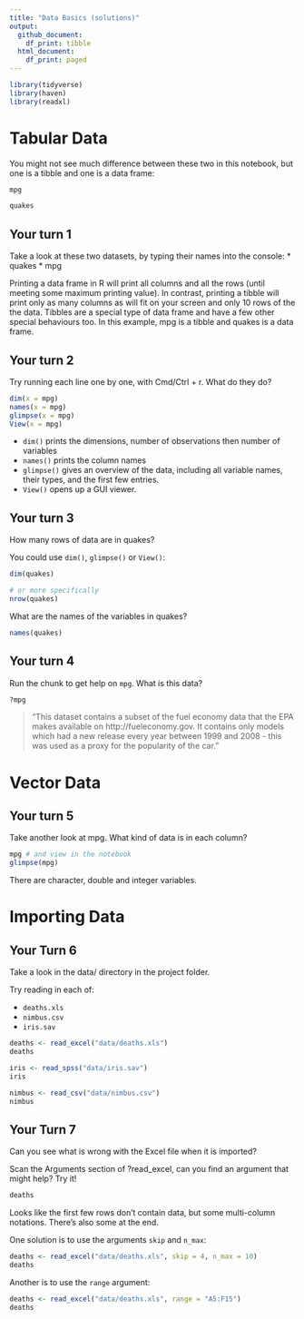 ```yaml
---
title: "Data Basics (solutions)"
output:
  github_document: 
    df_print: tibble
  html_document:
    df_print: paged
---
```


<!-- This file by Charlotte Wickham is licensed under a Creative Commons Attribution 4.0 International License. -->

```r
library(tidyverse)
library(haven)
library(readxl)
```

# Tabular Data

You might not see much difference between these two in this notebook, but one is a tibble and one is a data frame:
```r
mpg
```

```r
quakes
```

## Your turn 1

Take a look at these two datasets, by typing their names into the console:
* quakes
* mpg

Printing a data frame in R will print all columns and all the rows (until meeting some maximum printing value).  In contrast, printing a tibble will print only as many columns as will fit on your screen and only 10 rows of the the data.  Tibbles are a special type of data frame and have a few other special behaviours too.  In this example, mpg is a tibble and quakes is a data frame.

## Your turn 2

Try running each line one by one, with Cmd/Ctrl + r.  What do they do?

```r
dim(x = mpg)     
names(x = mpg)   
glimpse(x = mpg) 
View(x = mpg)  
```

* `dim()` prints the dimensions, number of observations then number of variables
* `names()` prints the column names
* `glimpse()` gives an overview of the data, including all variable names, their types, and the first few entries.
* `View()` opens up a GUI viewer.

## Your turn 3

How many rows of data are in quakes?

You could use `dim()`, `glimpse()` or `View()`:
```r
dim(quakes)

# or more specifically
nrow(quakes)
```

What are the names of the variables in quakes?

```r
names(quakes)
```

## Your turn 4

Run the chunk to get help on `mpg`. What is this data?
```r
?mpg
```

> "This dataset contains a subset of the fuel economy data that the EPA makes available on http://fueleconomy.gov. It contains only models which had a new release every year between 1999 and 2008 - this was used as a proxy for the popularity of the car."

# Vector Data

## Your turn 5

Take another look at mpg.  What kind of data is in each column?

```r
mpg # and view in the notebook
glimpse(mpg)
```

There are character, double and integer variables.

# Importing Data

## Your Turn 6

Take a look in the data/ directory in the project folder.

Try reading in each of:

* `deaths.xls`
* `nimbus.csv`
* `iris.sav`


```r
deaths <- read_excel("data/deaths.xls")
deaths
```

```r
iris <- read_spss("data/iris.sav")
iris
```

```r
nimbus <- read_csv("data/nimbus.csv")
nimbus
```

## Your Turn 7

Can you see what is wrong with the Excel file when it is imported?

Scan the Arguments section of ?read_excel, can you find an argument that might help? Try it!

```r
deaths
```

Looks like the first few rows don't contain data, but some multi-column notations.  There's also some at the end.

One solution is to use the arguments `skip` and `n_max`:
```r
deaths <- read_excel("data/deaths.xls", skip = 4, n_max = 10)
deaths
```
 
 Another is to use the `range` argument:
```r
deaths <- read_excel("data/deaths.xls", range = "A5:F15")
deaths

```
 
